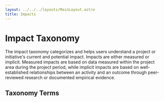 ```yaml
---
layout: ../../../layouts/MainLayout.astro
title: Impacts
---
```



# Impact Taxonomy

The impact taxonomy categorizes and helps users understand a project or initiative's current and potential impact. Impacts are either measured or implicit. Measured impacts are based on data measured within the project area during the project period, while implicit impacts are based on well-established relationships between an activity and an outcome through peer-reviewed research or documented empirical evidence.

## Taxonomy Terms

<TaxonomyTable collection="impact" />
